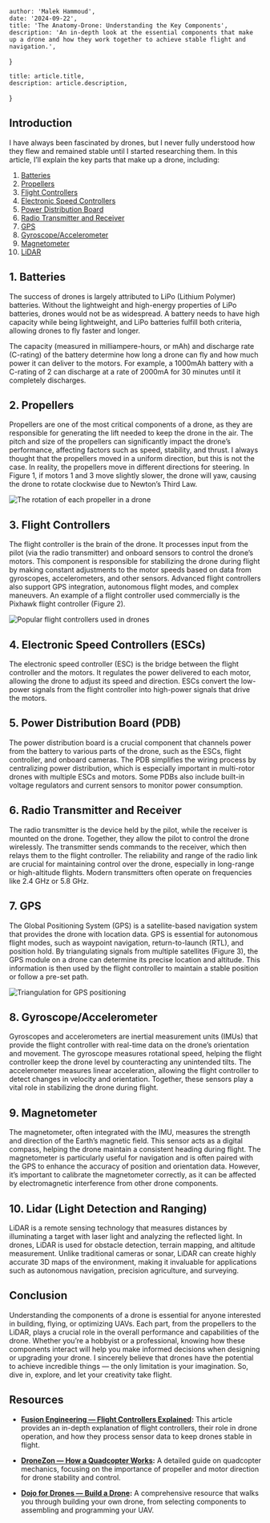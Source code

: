 

    author: 'Malek Hammoud',
    date: '2024-09-22',
    title: 'The Anatomy-Drone: Understanding the Key Components',
    description: 'An in-depth look at the essential components that make up a drone and how they work together to achieve stable flight and navigation.',
}

    title: article.title,
    description: article.description,
}

## Introduction

I have always been fascinated by drones, but I never fully understood how they flew and remained stable until I started researching them. In this article, I’ll explain the key parts that make up a drone, including:


1. [Batteries](#1)
2. [Propellers](#2)
3. [Flight Controllers](#3)
4. [Electronic Speed Controllers](#4)
5. [Power Distribution Board](#5)
6. [Radio Transmitter and Receiver](#6)
7. [GPS](#7)
8. [Gyroscope/Accelerometer](#8)
9. [Magnetometer](#9)
10. [LiDAR](#10)



<h2 id="1"> 1. Batteries</h2>

The success of drones is largely attributed to LiPo (Lithium Polymer) batteries. Without the lightweight and high-energy properties of LiPo batteries, drones would not be as widespread. A battery needs to have high capacity while being lightweight, and LiPo batteries fulfill both criteria, allowing drones to fly faster and longer.

The capacity (measured in milliampere-hours, or mAh) and discharge rate (C-rating) of the battery determine how long a drone can fly and how much power it can deliver to the motors. For example, a 1000mAh battery with a C-rating of 2 can discharge at a rate of 2000mA for 30 minutes until it completely discharges.

<h2 id="2">  2. Propellers</h2>

Propellers are one of the most critical components of a drone, as they are responsible for generating the lift needed to keep the drone in the air. The pitch and size of the propellers can significantly impact the drone’s performance, affecting factors such as speed, stability, and thrust. I always thought that the propellers moved in a uniform direction, but this is not the case. In reality, the propellers move in different directions for steering. In Figure 1, if motors 1 and 3 move slightly slower, the drone will yaw, causing the drone to rotate clockwise due to Newton’s Third Law.

<Image src={image1} alt="The rotation of each propeller in a drone" />

<h2 id="3">  3. Flight Controllers</h2>

The flight controller is the brain of the drone. It processes input from the pilot (via the radio transmitter) and onboard sensors to control the drone’s motors. This component is responsible for stabilizing the drone during flight by making constant adjustments to the motor speeds based on data from gyroscopes, accelerometers, and other sensors. Advanced flight controllers also support GPS integration, autonomous flight modes, and complex maneuvers. An example of a flight controller used commercially is the Pixhawk flight controller (Figure 2).

<Image src={image2} alt="Popular flight controllers used in drones" />

<h2 id="4">  4. Electronic Speed Controllers (ESCs)</h2>

The electronic speed controller (ESC) is the bridge between the flight controller and the motors. It regulates the power delivered to each motor, allowing the drone to adjust its speed and direction. ESCs convert the low-power signals from the flight controller into high-power signals that drive the motors.

<h2 id="5"> 5. Power Distribution Board (PDB)</h2>

The power distribution board is a crucial component that channels power from the battery to various parts of the drone, such as the ESCs, flight controller, and onboard cameras. The PDB simplifies the wiring process by centralizing power distribution, which is especially important in multi-rotor drones with multiple ESCs and motors. Some PDBs also include built-in voltage regulators and current sensors to monitor power consumption.

<h2 id="6"> 6. Radio Transmitter and Receiver</h2>

The radio transmitter is the device held by the pilot, while the receiver is mounted on the drone. Together, they allow the pilot to control the drone wirelessly. The transmitter sends commands to the receiver, which then relays them to the flight controller. The reliability and range of the radio link are crucial for maintaining control over the drone, especially in long-range or high-altitude flights. Modern transmitters often operate on frequencies like 2.4 GHz or 5.8 GHz.

<h2 id="7">7. GPS</h2>

The Global Positioning System (GPS) is a satellite-based navigation system that provides the drone with location data. GPS is essential for autonomous flight modes, such as waypoint navigation, return-to-launch (RTL), and position hold. By triangulating signals from multiple satellites (Figure 3), the GPS module on a drone can determine its precise location and altitude. This information is then used by the flight controller to maintain a stable position or follow a pre-set path.

<Image src={image3} alt="Triangulation for GPS positioning" />

<h2 id="8">8. Gyroscope/Accelerometer</h2>

Gyroscopes and accelerometers are inertial measurement units (IMUs) that provide the flight controller with real-time data on the drone’s orientation and movement. The gyroscope measures rotational speed, helping the flight controller keep the drone level by counteracting any unintended tilts. The accelerometer measures linear acceleration, allowing the flight controller to detect changes in velocity and orientation. Together, these sensors play a vital role in stabilizing the drone during flight.

<h2 id="9">9. Magnetometer</h2>

The magnetometer, often integrated with the IMU, measures the strength and direction of the Earth’s magnetic field. This sensor acts as a digital compass, helping the drone maintain a consistent heading during flight. The magnetometer is particularly useful for navigation and is often paired with the GPS to enhance the accuracy of position and orientation data. However, it’s important to calibrate the magnetometer correctly, as it can be affected by electromagnetic interference from other drone components.

<h2 id="10">10. Lidar (Light Detection and Ranging)</h2>

LiDAR is a remote sensing technology that measures distances by illuminating a target with laser light and analyzing the reflected light. In drones, LiDAR is used for obstacle detection, terrain mapping, and altitude measurement. Unlike traditional cameras or sonar, LiDAR can create highly accurate 3D maps of the environment, making it invaluable for applications such as autonomous navigation, precision agriculture, and surveying.

## Conclusion

Understanding the components of a drone is essential for anyone interested in building, flying, or optimizing UAVs. Each part, from the propellers to the LiDAR, plays a crucial role in the overall performance and capabilities of the drone. Whether you’re a hobbyist or a professional, knowing how these components interact will help you make informed decisions when designing or upgrading your drone. I sincerely believe that drones have the potential to achieve incredible things — the only limitation is your imagination. So, dive in, explore, and let your creativity take flight.


## Resources

- **[Fusion Engineering — Flight Controllers Explained](https://fusion.engineering/flight-controllers-explained-for-everyone/):** This article provides an in-depth explanation of flight controllers, their role in drone operation, and how they process sensor data to keep drones stable in flight.

- **[DroneZon — How a Quadcopter Works](https://www.dronezon.com/learn-about-drones-quadcopters/how-a-quadcopter-works-with-propellers-and-motors-direction-design-explained/):** A detailed guide on quadcopter mechanics, focusing on the importance of propeller and motor direction for drone stability and control.

- **[Dojo for Drones — Build a Drone](https://dojofordrones.com/build-a-drone/):** A comprehensive resource that walks you through building your own drone, from selecting components to assembling and programming your UAV.


